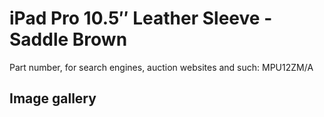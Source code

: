 
# iPad Pro 10.5″ Leather Sleeve - Saddle Brown

Part number, for search engines, auction websites and such: MPU12ZM/A

## Image gallery

<div style={{ width: '100%', maxWidth: '768px' }}>
<GalleryComponent
    images={[
      {
        original: "/everysource/MPU12.webp",
        thumbnail: "/everypreview/MPU12.webp",
      },
      {
        original: "/everysource/MPU12_AV2.webp",
        thumbnail: "/everypreview/MPU12_AV2.webp",
      },
      {
        original: "/everysource/MPU12_AV3.webp",
        thumbnail: "/everypreview/MPU12_AV3.webp",
      }
    ]}
  />
</div>